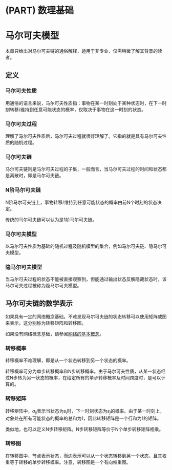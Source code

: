 # (PART) 数理基础 {-}

# 马尔可夫模型 {#MarkovModel}

本章只给出对马尔可夫链的通俗解释，适用于非专业、仅需稍微了解其背景的读者。

## 定义 {#MarkovModel-Defination}

### 马尔可夫性质 {#MarkovModel-Defination-Property .unnumbered}

用通俗的语言来说，马尔可夫性质指：事物在某一时刻处于某种状态时，在下一时刻转移/维持到任意可能状态的概率，仅取决于事物在这一时刻的状态。

### 马尔可夫过程 {#MarkovModel-Defination-Process .unnumbered}

理解了马尔可夫性质后，马尔可夫过程就很好理解了。它指的就是具有马尔可夫性质的随机过程。

### 马尔可夫链 {#MarkovModel-Defination-Chain .unnumbered}

马尔可夫链则是马尔可夫过程的子集，一般而言，当马尔可夫过程的时间和状态都是离散时，即是马尔可夫链。

### N阶马尔可夫链 {#MarkovModel-Defination-Chain-N .unnumbered}

N阶马尔可夫链上，事物转移/维持到任意可能状态的概率由前N个时刻的状态决定。

传统的马尔可夫链可以认为是1阶马尔可夫链。

### 马尔可夫模型 {#MarkovModel-Defination-Model .unnumbered}

以马尔可夫性质为基础的随机过程及随机模型的集合，例如马尔可夫链、隐马尔可夫模型。

### 隐马尔可夫模型 {#MarkovModel-Defination-Hidden .unnumbered}

当马尔可夫过程的状态不能被直接观察到，但能通过输出状态反解隐藏状态时，该马尔可夫过程被称为隐马尔可夫模型。

## 马尔可夫链的数学表示 {#MarkovModel-Math}

如果具有一定的网络概念基础，不难发现马尔可夫链的状态转移可以使用矩阵或图来表示。这分别称为转移矩阵和转移图。

::: {.rmdnote}
如果没有网络概念基础，请参阅[网络的基本概念](#NetworkData-Concept)。
:::

### 转移概率 {#MarkovModel-Math-Probability .unnumbered}

转移概率不难理解，即是从一个状态转移到另一个状态的概率。

转移概率可分为单步转移概率和N步转移概率。由于马尔可夫性质，从某一状态经过N步转为另一状态的概率，在给定所有的单步转移概率及时间跨度时，是可以计算的。

### 转移矩阵 {#MarkovModel-Math-Matrix .unnumbered}

转移矩阵中，$a_{ij}$表示当状态为$s_i$时，下一时刻状态为$s_j$的概率。由于某一时刻上，对象处在所有可能状态的概率的总和为1，因此转移矩阵是一个行和为1的矩阵。

类似地，也可以定义N步转移矩阵。N步转移矩阵等价于N个单步转移矩阵相乘。

### 转移图 {#MarkovModel-Math-Graph .unnumbered}

在转移图中，节点表示状态，而边表示可以从一个状态转移到另一个状态，且其权重等于转移的单步转移概率。注意，转移图是一个有向权重图。
